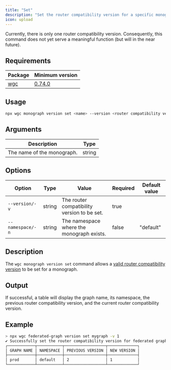```yaml
---
title: "Set"
description: "Set the router compatibility version for a specific monograph."
icon: upload
---
```


<Note>
  Currently, there is only one router compatibility version. Consequently, this command does not yet serve a meaningful function (but will in the near future).
</Note>

## Requirements

|Package|Minimum version|
|---|---|
|[wgc](/cli/intro)|[0.74.0](https://github.com/wundergraph/cosmo/releases/tag/wgc%400.74.0)|

## Usage

```bash
npx wgc monograph version set <name> --version <router compatibility version>
```

## Arguments

|Description|Type|
|---|---|
|The name of the monograph.|string|

## Options

|Option|Type|Value|Required|Default value|
|---|---|---|---|---|
|`--version/-v`|string|The router compatibility version to be set.|true||
|`--namespace/-n`|string|The namespace where the monograph exists.|false|"default"|

## Description

The `wgc monograph version set` command allows a [valid router compatibility version](/cli/router/compatibility-version/list) to be set for a monograph.

## Output

If successful, a table will display the graph name, its namespace, the previous router compatibility version, and the current router compatibility version.

## Example

```bash
> npx wgc federated-graph version set mygraph -v 1
✔ Successfully set the router compatibility version for federated graph "prod" to 1.
┌────────────┬───────────┬──────────────────┬─────────────┐
│ GRAPH NAME │ NAMESPACE │ PREVIOUS VERSION │ NEW VERSION │
├────────────┼───────────┼──────────────────┼─────────────┤
│ prod       │ default   │ 2                │ 1           │
└────────────┴───────────┴──────────────────┴─────────────┘
```


